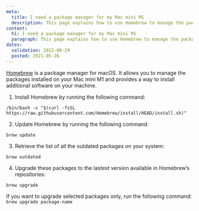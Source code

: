 ```yaml
---
meta:
  title: I need a package manager for my Mac mini M1
  description: This page explains how to use Homebrew to manage the packages installed on your Mac mini M1 and to install additional software.
content:
  h1: I need a package manager for my Mac mini M1
  paragraph: This page explains how to use Homebrew to manage the packages installed on your Mac mini M1 and to install additional software.
dates:
  validation: 2022-06-29
  posted: 2021-05-26
---
```


[Homebrew](https://brew.sh/) is a package manager for macOS. It allows you to manage the packages installed on your Mac mini M1 and provides a way to install additional software on your machine.

1. Install Homebrew by running the following command:

  ```
  /bin/bash -c "$(curl -fsSL https://raw.githubusercontent.com/Homebrew/install/HEAD/install.sh)"
  ```

2. Update Homebrew by running the following command:

  ```
  brew update
  ```

3. Retrieve the list of all the outdated packages on your system:

  ```
  brew outdated
  ```

4. Upgrade these packages to the lastest version available in Homebrew’s repositories:

  ```
  brew upgrade
  ```

  <Message type="note">

  If you want to upgrade selected packages only, run the following command: `brew upgrade package-name`

  </Message>
